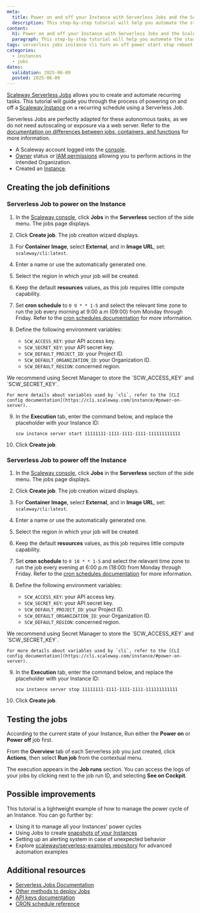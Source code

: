 ```yaml
---
meta:
  title: Power on and off your Instance with Serverless Jobs and the Scaleway CLI
  description: This step-by-step tutorial will help you automate the startup and shutdown of your Instance using Serverless Jobs and the Scaleway CLI
content:
  h1: Power on and off your Instance with Serverless Jobs and the Scaleway CLI
  paragraph: This step-by-step tutorial will help you automate the startup and shutdown of your Instance using Serverless Jobs and the Scaleway CLI
tags: serverless jobs instance cli turn on off power start stop reboot
categories:
  - instances
  - jobs
dates:
  validation: 2025-06-09
  posted: 2025-06-09
---
```

[Scaleway Serverless Jobs](/serverless-jobs/quickstart/) allows you to create and automate recurring tasks. This tutorial will guide you through the process of powering on and off a [Scaleway Instance](/instances/quickstart/) on a recurring schedule using a Serverless Job.

Serverless Jobs are perfectly adapted for these autonomous tasks, as we do not need autoscaling or exposure via a web server. Refer to the [documentation on differences between jobs, containers, and functions](/serverless-jobs/reference-content/difference-jobs-functions-containers/) for more information.

<Macro id="requirements" />

- A Scaleway account logged into the [console](https://console.scaleway.com).
- [Owner](/iam/concepts/#owner) status or [IAM permissions](/iam/concepts/#permission) allowing you to perform actions in the intended Organization.
- Created an [Instance](/instances/how-to/create-an-instance/).

## Creating the job definitions

### Serverless Job to power on the Instance

1. In the [Scaleway console](https://console.scaleway.com), click **Jobs** in the **Serverless** section of the side menu. The jobs page displays.

2. Click **Create job**. The job creation wizard displays.

3. For **Container Image**, select **External**, and in **Image URL**, set: `scaleway/cli:latest`.

4. Enter a name or use the automatically generated one.

5. Select the region in which your job will be created.

6. Keep the default **resources** values, as this job requires little compute capability.

7. Set **cron schedule** to `0 9 * * 1-5` and select the relevant time zone to run the job every morning at 9:00 a.m (09:00) from Monday through Friday. Refer to the [cron schedules documentation](/serverless-jobs/reference-content/cron-schedules/) for more information.

8. Define the following environment variables:
    - `SCW_ACCESS_KEY`: your API access key.
    - `SCW_SECRET_KEY`: your API secret key.
    - `SCW_DEFAULT_PROJECT_ID`: your Project ID.
    - `SCW_DEFAULT_ORGANIZATION_ID`: your Organization ID.
    - `SCW_DEFAULT_REGION`: concerned region.

<Message type="note">
    We recommend using Secret Manager to store the `SCW_ACCESS_KEY` and `SCW_SECRET_KEY`.
</Message>

    For more details about variables used by `cli`, refer to the [CLI config documentation](https://cli.scaleway.com/instance/#power-on-server).

9. In the **Execution** tab, enter the command below, and replace the placeholder with your Instance ID:

    ```
    scw instance server start 11111111-1111-1111-1111-111111111111
    ```

10. Click **Create job**.

### Serverless Job to power off the Instance

1. In the [Scaleway console](https://console.scaleway.com), click **Jobs** in the **Serverless** section of the side menu. The jobs page displays.

2. Click **Create job**. The job creation wizard displays.

3. For **Container Image**, select **External**, and in **Image URL**, set: `scaleway/cli:latest`.

4. Enter a name or use the automatically generated one.

5. Select the region in which your job will be created.

6. Keep the default **resources** values, as this job requires little compute capability.

7. Set **cron schedule** to `0 18 * * 1-5` and select the relevant time zone to run the job every evening at 6:00 p.m (18:00) from Monday through Friday. Refer to the [cron schedules documentation](/serverless-jobs/reference-content/cron-schedules/) for more information.

8. Define the following environment variables:
    - `SCW_ACCESS_KEY`: your API access key.
    - `SCW_SECRET_KEY`: your API secret key.
    - `SCW_DEFAULT_PROJECT_ID`: your Project ID.
    - `SCW_DEFAULT_ORGANIZATION_ID`: your Organization ID.
    - `SCW_DEFAULT_REGION`: concerned region.

<Message type="note">
    We recommend using Secret Manager to store the `SCW_ACCESS_KEY` and `SCW_SECRET_KEY`.
</Message>

    For more details about variables used by `cli`, refer to the [CLI config documentation](https://cli.scaleway.com/instance/#power-on-server).

9. In the **Execution** tab, enter the command below, and replace the placeholder with your Instance ID:

    ```
    scw instance server stop 11111111-1111-1111-1111-111111111111
    ```

10. Click **Create job**.

## Testing the jobs

According to the current state of your Instance, Run either the **Power on** or **Power off** job first.

From the **Overview** tab of each Serverless job you just created, click **Actions**, then select **Run job** from the contextual menu.

The execution appears in the **Job runs** section. You can access the logs of your jobs by clicking <Icon name="more" /> next to the job run ID, and selecting **See on Cockpit**.

## Possible improvements

This tutorial is a lightweight example of how to manage the power cycle of an Instance. You can go further by:
- Using it to manage all your Instances' power cycles
- Using Jobs to create [snapshots of your Instances](/tutorials/snapshot-instances-jobs/)
- Setting up an alerting system in case of unexpected behavior
- Explore [scaleway/serverless-examples repository](https://github.com/scaleway/serverless-examples) for advanced automation examples

## Additional resources

- [Serverless Jobs Documentation](/serverless-jobs/how-to/create-job/)
- [Other methods to deploy Jobs](/serverless-jobs/reference-content/deploy-job/)
- [API keys documentation](/iam/how-to/create-api-keys/)
- [CRON schedule reference](/serverless-jobs/reference-content/cron-schedules/)
